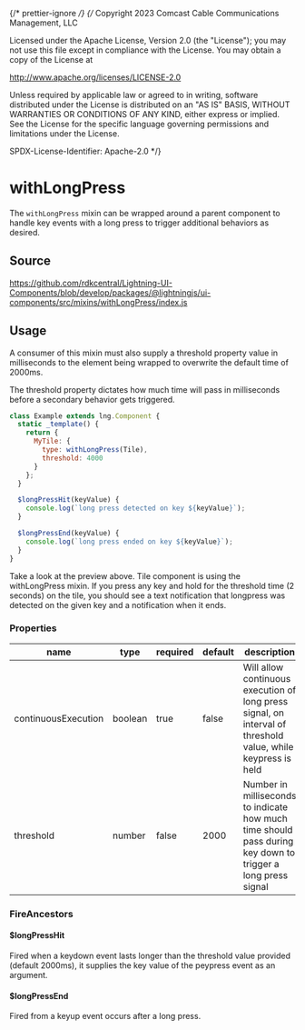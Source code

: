 ﻿{/* prettier-ignore */}
{/*
Copyright 2023 Comcast Cable Communications Management, LLC

Licensed under the Apache License, Version 2.0 (the "License");
you may not use this file except in compliance with the License.
You may obtain a copy of the License at

http://www.apache.org/licenses/LICENSE-2.0

Unless required by applicable law or agreed to in writing, software
distributed under the License is distributed on an "AS IS" BASIS,
WITHOUT WARRANTIES OR CONDITIONS OF ANY KIND, either express or implied.
See the License for the specific language governing permissions and
limitations under the License.

SPDX-License-Identifier: Apache-2.0
\*/}


<Meta of={withLongPressStories} />

# withLongPress

The `withLongPress` mixin can be wrapped around a parent component to handle key events with a long press to trigger additional behaviors as desired.

## Source

https://github.com/rdkcentral/Lightning-UI-Components/blob/develop/packages/@lightningjs/ui-components/src/mixins/withLongPress/index.js

## Usage

A consumer of this mixin must also supply a threshold property value in milliseconds to the element being wrapped to overwrite the default time of 2000ms.

The threshold property dictates how much time will pass in milliseconds before a secondary behavior gets triggered.

```js
class Example extends lng.Component {
  static _template() {
    return {
      MyTile: {
        type: withLongPress(Tile),
        threshold: 4000
      }
    };
  }

  $longPressHit(keyValue) {
    console.log(`long press detected on key ${keyValue}`);
  }

  $longPressEnd(keyValue) {
    console.log(`long press ended on key ${keyValue}`);
  }
}
```

Take a look at the preview above. Tile component is using the withLongPress mixin.
If you press any key and hold for the threshold time (2 seconds) on the tile, you should see a text notification that longpress was detected on the given key and a notification when it ends.

### Properties

| name                | type    | required | default | description                                                                                                  |
| ------------------- | ------- | -------- | ------- | ------------------------------------------------------------------------------------------------------------ |
| continuousExecution | boolean | true     | false   | Will allow continuous execution of long press signal, on interval of threshold value, while keypress is held |
| threshold           | number  | false    | 2000    | Number in milliseconds to indicate how much time should pass during key down to trigger a long press signal  |

### FireAncestors

#### $longPressHit

Fired when a keydown event lasts longer than the threshold value provided (default 2000ms), it supplies the key value of the peypress event as an argument.

#### $longPressEnd

Fired from a keyup event occurs after a long press.
